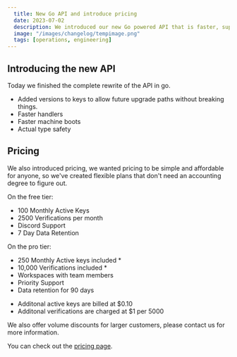 ```yaml
---
  title: New Go API and introduce pricing
  date: 2023-07-02
  description: We introduced our new Go powered API that is faster, supports verisioning and more!
  image: "/images/changelog/tempimage.png"
  tags: [operations, engineering]
---
```


## Introducing the new API

Today we finished the complete rewrite of the API in go.

- Added versions to keys to allow future upgrade paths without breaking things.
- Faster handlers
- Faster machine boots
- Actual type safety

## Pricing

We also introduced pricing, we wanted pricing to be simple and affordable for anyone, so we've created flexible plans that don't need an accounting degree to figure out.

On the free tier:

- 100 Monthly Active Keys
- 2500 Verifications per month
- Discord Support
- 7 Day Data Retention

On the pro tier:

- 250 Monthly Active keys included \*
- 10,000 Verifications included \*
- Workspaces with team members
- Priority Support
- Data retention for 90 days

* Additonal active keys are billed at $0.10
* Additonal verifications are charged at $1 per 5000

We also offer volume discounts for larger customers, please contact us for more information.

You can check out the [pricing page](https://unkey.dev/pricing).
